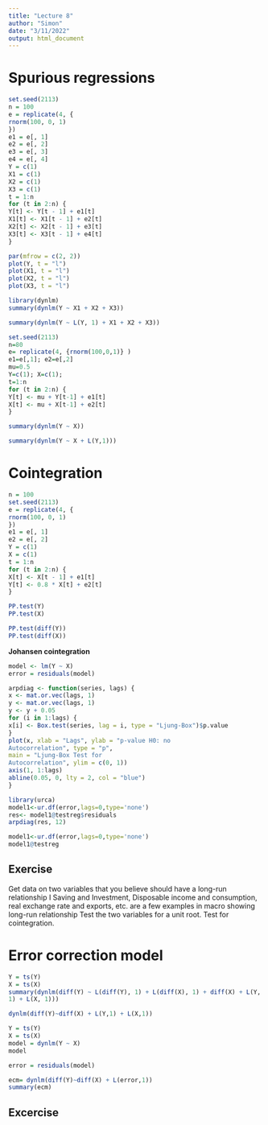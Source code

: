 ```yaml
---
title: "Lecture 8"
author: "Simon"
date: "3/11/2022"
output: html_document
---
```


# Spurious regressions 

```r
set.seed(2113)
n = 100
e = replicate(4, {
rnorm(100, 0, 1)
})
e1 = e[, 1]
e2 = e[, 2]
e3 = e[, 3]
e4 = e[, 4]
Y = c(1)
X1 = c(1)
X2 = c(1)
X3 = c(1)
t = 1:n
for (t in 2:n) {
Y[t] <- Y[t - 1] + e1[t]
X1[t] <- X1[t - 1] + e2[t]
X2[t] <- X2[t - 1] + e3[t]
X3[t] <- X3[t - 1] + e4[t]
}
```

```r
par(mfrow = c(2, 2))
plot(Y, t = "l")
plot(X1, t = "l")
plot(X2, t = "l")
plot(X3, t = "l")

```

```r
library(dynlm)
summary(dynlm(Y ~ X1 + X2 + X3))
```

```r
summary(dynlm(Y ~ L(Y, 1) + X1 + X2 + X3))
```

```r
set.seed(2113)
n=80
e= replicate(4, {rnorm(100,0,1)} )
e1=e[,1]; e2=e[,2]
mu=0.5
Y=c(1); X=c(1);
t=1:n
for (t in 2:n) {
Y[t] <- mu + Y[t-1] + e1[t]
X[t] <- mu + X[t-1] + e2[t]
}


```

```r
summary(dynlm(Y ~ X))
```

```r
summary(dynlm(Y ~ X + L(Y,1)))
```


# Cointegration



```r
n = 100
set.seed(2113)
e = replicate(4, {
rnorm(100, 0, 1)
})
e1 = e[, 1]
e2 = e[, 2]
Y = c(1)
X = c(1)
t = 1:n
for (t in 2:n) {
X[t] <- X[t - 1] + e1[t]
Y[t] <- 0.8 * X[t] + e2[t]
}
```



```r
PP.test(Y)
PP.test(X)

```

```r
PP.test(diff(Y))
PP.test(diff(X))
```

**Johansen cointegration**

```r
model <- lm(Y ~ X)
error = residuals(model)

```

```r
arpdiag <- function(series, lags) {
x <- mat.or.vec(lags, 1)
y <- mat.or.vec(lags, 1)
y <- y + 0.05
for (i in 1:lags) {
x[i] <- Box.test(series, lag = i, type = "Ljung-Box")$p.value
}
plot(x, xlab = "Lags", ylab = "p-value H0: no
Autocorrelation", type = "p",
main = "Ljung-Box Test for
Autocorrelation", ylim = c(0, 1))
axis(1, 1:lags)
abline(0.05, 0, lty = 2, col = "blue")
}
```


```r
library(urca)
model1<-ur.df(error,lags=0,type='none')
res<- model1@testreg$residuals
arpdiag(res, 12)

```

```r
model1<-ur.df(error,lags=0,type='none')
model1@testreg

```

## Exercise 

Get data on two variables that you believe should have a long-run relationship
I Saving and Investment, Disposable income and consumption, real
exchange rate and exports, etc. are a few examples in macro showing
long-run relationship
Test the two variables for a unit root.
Test for cointegration.


# Error correction model 

```r
Y = ts(Y)
X = ts(X)
summary(dynlm(diff(Y) ~ L(diff(Y), 1) + L(diff(X), 1) + diff(X) + L(Y,
1) + L(X, 1)))
```

```r
dynlm(diff(Y)~diff(X) + L(Y,1) + L(X,1))
```



```r
Y = ts(Y)
X = ts(X)
model = dynlm(Y ~ X)
model 

error = residuals(model)
```


```r
ecm= dynlm(diff(Y)~diff(X) + L(error,1))
summary(ecm)

```

## Excercise 

